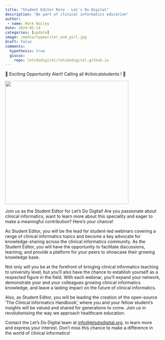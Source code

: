 ```yaml
---
title: "Student Editor Role - Let's Do Digital"
description: "Be part of clinical informatics education"
author:
 - name: Mark Bailey
date: 2024-05-14
categories: [update]
image: /media/typewriter_and_girl.jpg
draft: false
comments:
  hypothesis: true
  giscus: 
    repo: letsdodigital/letsdodigital.github.io
---
```


🌟 Exciting Opportunity Alert! Calling all #clinicalstudents ! 🌟 

![](/media/typewriter_and_girl.jpg){height=400px fig-align="center" fig-alt="Man standing in front of Crazy Climber arcade game"}

Join us as the Student Editor for Let’s Do Digital! Are you passionate about clinical informatics, want to learn more about this speciality and eager to make a meaningful contribution? Here's your chance!

As Student Editor, you will be the lead for student-led webinars covering a range of clinical informatics topics and become a key advocate for knowledge-sharing across the clinical informatics community. As the Student Editor, you will have the opportunity to facilitate discussions, learning, and provide a platform for your peers to showcase their growing knowledge base.

Not only will you be at the forefront of bringing clinical informatics teaching to university level, but you'll also have the chance to establish yourself as a respected figure in the field. With each webinar, you'll expand your network, demonstrate your and your colleagues growing clinical informatics knowledge, and leave a lasting impact on the future of clinical informatics.

Also, as Student Editor, you will be leading the creation of the open-source 'The Clinical Informatics Handbook', where you and your fellow student's insights will be valued and shared for generations to come. Join us in revolutionising the way we approach healthcare education. 

Contact the Let's Do Digital team at [info@letsdodigital.org](mailto:info@letsdodigital.org). to learn more and express your interest. Don’t miss this chance to make a difference in the world of clinical informatics!
